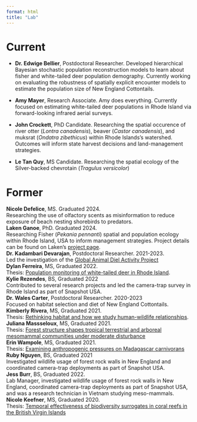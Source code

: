 ```yaml
---
format: html
title: "Lab"
---
```


# Current

- **Dr. Edwige Bellier**, Postdoctoral Researcher. Developed hierarchical Bayesian stochastic population reconstruction models to learn about fisher and white-tailed deer population demography. Currently working on evaluating the robustness of spatially explicit encounter models to estimate the population size of New England Cottontails.

- **Amy Mayer**, Research Associate. Amy does everything. Currently focused on estimating white-tailed deer populations in Rhode Island via forward-looking infrared aerial surveys. 


- **John Crockett**, PhD Candidate. Researching the spatial occurence of river otter (*Lontra canadensis*), beaver (*Castor canadensis*), and muksrat (*Ondatra zibethicus*) within Rhode Islands's watershed. Outcomes will inform state harvest decisions and land-management strategies.


- **Le Tan Quy**, MS Candidate. Researching the spatial ecology of the Silver-backed chevrotain (*Tragulus versicolor*)

# Former

| **Nicole Defelice**, MS. Graduated 2024.
| Researching the use of olfactory scents as misinformation to reduce exposure of beach nesting shorebirds to predators. 


| **Laken Ganoe**, PhD. Graduated 2024. 
| Researching Fisher (*Pekania pennanti*) spatial and population ecology within Rhode Island, USA to inform management strategies. Project details can be found on Laken's [project page](https://www.lakenganoe.com/meet-ri-fishers.html).


| **Dr. Kadambari Devarajan**, Postdoctoral Researcher. 2021-2023. 
| Led the investigation of the [Global Animal Diel Activity Project](https://diel-project.github.io/)


| **Dylan Ferreira**, MS, Graduated 2022. 
| Thesis: [Population monitoring of white-tailed deer in Rhode Island](https://digitalcommons.uri.edu/cgi/viewcontent.cgi?article=3117&context=theses).

| **Kylie Rezendes**, BS, Graduated 2022 
| Contributed to several research projects and led the camera-trap survey in Rhode Island as part of Snapshot USA.

| **Dr. Wales Carter**, Postdoctoral Researcher. 2020-2023
| Focused on habitat selection and diet of New England Cottontails.


| **Kimberly Rivera**, MS, Graduated 2021. 
| Thesis: [Rethinking habitat and how we study human-wildlife relationships](https://digitalcommons.uri.edu/cgi/viewcontent.cgi?article=3070&context=theses). 


| **Juliana Massseloux**, MS, Graduated 2021. 
| Thesis: [Forest structure shapes tropical terrestrial and arboreal mesomammal communities under moderate disturbance](https://digitalcommons.uri.edu/cgi/viewcontent.cgi?article=2941&context=theses)

| **Erin Wampole**, MS, Graduated 2021. 
| Thesis: [Examining anthropogenic pressures on Madagascar carnivorans](https://digitalcommons.uri.edu/cgi/viewcontent.cgi?article=2899&context=theses)

| **Ruby Nguyen**, BS, Graduated 2021 
| Investigated wildlife usage of forest rock walls in New England and coordinated camera-trap deployments as part of Snapshot USA.


| **Jess Burr**, BS, Graduated 2022. 
| Lab Manager, investigated wildlife usage of forest rock walls in New England, coordinated camera-trap deployments as part of Snapshot USA, and was a research technician in Vietnam studying meso-mammals. 


| **Nicole Keefner**, MS, Graduated 2020. 
| Thesis: [Temporal effectiveness of biodiversity surrogates in coral reefs in the British Virgin Islands](https://digitalcommons.uri.edu/cgi/viewcontent.cgi?article=2723&context=theses)
